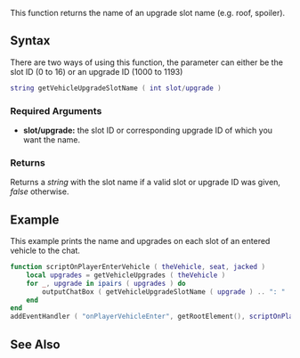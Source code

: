  
{{Server client function}}
This function returns the name of an upgrade slot name (e.g. roof, spoiler).

==Syntax==
There are two ways of using this function, the parameter can either be the slot ID (0 to 16) or an upgrade ID (1000 to 1193)
<syntaxhighlight lang="lua">
string getVehicleUpgradeSlotName ( int slot/upgrade )
</syntaxhighlight>

===Required Arguments=== 
*'''slot/upgrade:''' the slot ID or corresponding upgrade ID of which you want the name.
{{Vehicle Upgrades}}

===Returns===
Returns a ''string'' with the slot name if a valid slot or upgrade ID was given, ''false'' otherwise.

==Example== 
<section name="Server" class="server" show="true">
This example prints the name and upgrades on each slot of an entered vehicle to the chat.
<syntaxhighlight lang="lua">
function scriptOnPlayerEnterVehicle ( theVehicle, seat, jacked )
    local upgrades = getVehicleUpgrades ( theVehicle )
    for _, upgrade in ipairs ( upgrades ) do
        outputChatBox ( getVehicleUpgradeSlotName ( upgrade ) .. ": " .. upgrade )
    end
end
addEventHandler ( "onPlayerVehicleEnter", getRootElement(), scriptOnPlayerEnterVehicle )
</syntaxhighlight>
</section>

==See Also==
{{Vehicle_functions}}